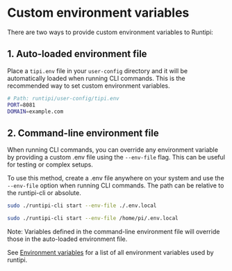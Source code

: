 # Custom environment variables

There are two ways to provide custom environment variables to Runtipi:

## 1. Auto-loaded environment file

Place a `tipi.env` file in your `user-config` directory and it will be automatically loaded when running CLI commands. This is the recommended way to set custom environment variables.

```bash
# Path: runtipi/user-config/tipi.env
PORT=8081
DOMAIN=example.com
```

## 2. Command-line environment file

When running CLI commands, you can override any environment variable by providing a custom .env file using the `--env-file` flag. This can be useful for testing or complex setups.

To use this method, create a .env file anywhere on your system and use the `--env-file` option when running CLI commands. The path can be relative to the runtipi-cli or absolute.

```bash
sudo ./runtipi-cli start --env-file ./.env.local
```

```bash
sudo ./runtipi-cli start --env-file /home/pi/.env.local
```

Note: Variables defined in the command-line environment file will override those in the auto-loaded environment file.

See [Environment variables](/docs/reference/environment-variables) for a list of all environment variables used by runtipi.
